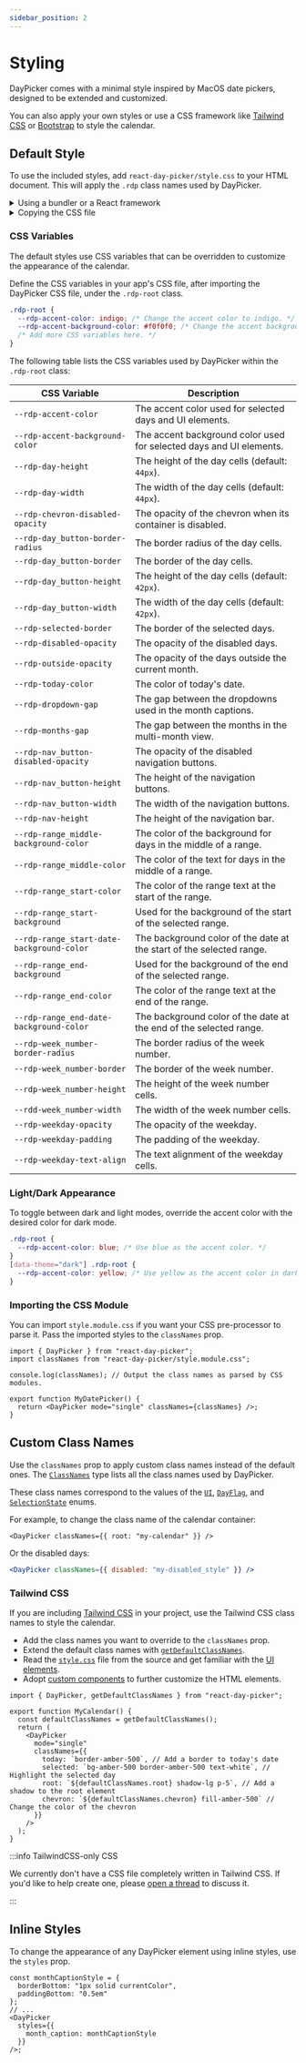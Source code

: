 ```yaml
---
sidebar_position: 2
---
```


# Styling

DayPicker comes with a minimal style inspired by MacOS date pickers, designed to be extended and customized.

You can also apply your own styles or use a CSS framework like [Tailwind CSS](https://tailwindcss.com) or [Bootstrap](https://getbootstrap.com) to style the calendar.

## Default Style

To use the included styles, add `react-day-picker/style.css` to your HTML document. This will apply the `.rdp` class names used by DayPicker.

<details>
<summary>Using a bundler or a React framework</summary>

If you are using a React framework, such as [Next.js](http://nextjs.org) or [Gatsby](https://www.gatsbyjs.com), or a bundler like Webpack with [css-loader](https://webpack.js.org/loaders/css-loader/), import the CSS file in your app's main JavaScript or TypeScript file:

```tsx title="./App.jsx"
import "react-day-picker/style.css";
```

</details>

<details>
<summary>Copying the CSS file</summary>

If you are not using a bundler, you can copy the CSS file to your project. See the [style.css](https://github.com/gpbl/react-day-picker/blob/main/style.css) file in the DayPicker repository for the source.

```html title="./public/index.html"
<style>
  /* Copy the content of the style.css file here. */
</style>
```

</details>

### CSS Variables

The default styles use CSS variables that can be overridden to customize the appearance of the calendar.

Define the CSS variables in your app's CSS file, after importing the DayPicker CSS file, under the `.rdp-root` class.

```css title="./app/global.css"
.rdp-root {
  --rdp-accent-color: indigo; /* Change the accent color to indigo. */
  --rdp-accent-background-color: #f0f0f0; /* Change the accent background color. */
  /* Add more CSS variables here. */
}
```

The following table lists the CSS variables used by DayPicker within the `.rdp-root` class:

| CSS Variable                              | Description                                                          |
| ----------------------------------------- | -------------------------------------------------------------------- |
| `--rdp-accent-color`                      | The accent color used for selected days and UI elements.             |
| `--rdp-accent-background-color`           | The accent background color used for selected days and UI elements.  |
| `--rdp-day-height`                        | The height of the day cells (default: `44px`).                       |
| `--rdp-day-width`                         | The width of the day cells (default: `44px`).                        |
| `--rdp-chevron-disabled-opacity`          | The opacity of the chevron when its container is disabled.           |
| `--rdp-day_button-border-radius`          | The border radius of the day cells.                                  |
| `--rdp-day_button-border`                 | The border of the day cells.                                         |
| `--rdp-day_button-height`                 | The height of the day cells (default: `42px`).                       |
| `--rdp-day_button-width`                  | The width of the day cells (default: `42px`).                        |
| `--rdp-selected-border`                   | The border of the selected days.                                     |
| `--rdp-disabled-opacity`                  | The opacity of the disabled days.                                    |
| `--rdp-outside-opacity`                   | The opacity of the days outside the current month.                   |
| `--rdp-today-color`                       | The color of today's date.                                           |
| `--rdp-dropdown-gap`                      | The gap between the dropdowns used in the month captions.            |
| `--rdp-months-gap`                        | The gap between the months in the multi-month view.                  |
| `--rdp-nav_button-disabled-opacity`       | The opacity of the disabled navigation buttons.                      |
| `--rdp-nav_button-height`                 | The height of the navigation buttons.                                |
| `--rdp-nav_button-width`                  | The width of the navigation buttons.                                 |
| `--rdp-nav-height`                        | The height of the navigation bar.                                    |
| `--rdp-range_middle-background-color`     | The color of the background for days in the middle of a range.       |
| `--rdp-range_middle-color`                | The color of the text for days in the middle of a range.             |
| `--rdp-range_start-color`                 | The color of the range text at the start of the range.               |
| `--rdp-range_start-background`            | Used for the background of the start of the selected range.          |
| `--rdp-range_start-date-background-color` | The background color of the date at the start of the selected range. |
| `--rdp-range_end-background`              | Used for the background of the end of the selected range.            |
| `--rdp-range_end-color`                   | The color of the range text at the end of the range.                 |
| `--rdp-range_end-date-background-color`   | The background color of the date at the end of the selected range.   |
| `--rdp-week_number-border-radius`         | The border radius of the week number.                                |
| `--rdp-week_number-border`                | The border of the week number.                                       |
| `--rdp-week_number-height`                | The height of the week number cells.                                 |
| `--rdd-week_number-width`                 | The width of the week number cells.                                  |
| `--rdp-weekday-opacity`                   | The opacity of the weekday.                                          |
| `--rdp-weekday-padding`                   | The padding of the weekday.                                          |
| `--rdp-weekday-text-align`                | The text alignment of the weekday cells.                             |

### Light/Dark Appearance

To toggle between dark and light modes, override the accent color with the desired color for dark mode.

```css
.rdp-root {
  --rdp-accent-color: blue; /* Use blue as the accent color. */
}
[data-theme="dark"] .rdp-root {
  --rdp-accent-color: yellow; /* Use yellow as the accent color in dark mode. */
}
```

### Importing the CSS Module

You can import `style.module.css` if you want your CSS pre-processor to parse it. Pass the imported styles to the `classNames` prop.

```tsx title="./MyDatePicker.jsx"
import { DayPicker } from "react-day-picker";
import classNames from "react-day-picker/style.module.css";

console.log(classNames); // Output the class names as parsed by CSS modules.

export function MyDatePicker() {
  return <DayPicker mode="single" classNames={classNames} />;
}
```

## Custom Class Names

Use the `classNames` prop to apply custom class names instead of the default ones. The [`ClassNames`](../api/type-aliases/ClassNames.md) type lists all the class names used by DayPicker.

These class names correspond to the values of the [`UI`](../api/enumerations/UI.md), [`DayFlag`](../api/enumerations/DayFlag.md), and [`SelectionState`](../api/enumerations/SelectionState.md) enums.

For example, to change the class name of the calendar container:

```tsx
<DayPicker classNames={{ root: "my-calendar" }} />
```

Or the disabled days:

```jsx
<DayPicker classNames={{ disabled: "my-disabled_style" }} />
```

### Tailwind CSS

If you are including [Tailwind CSS](https://tailwindcss.com) in your project, use the Tailwind CSS class names to style the calendar.

- Add the class names you want to override to the `classNames` prop.
- Extend the default class names with [`getDefaultClassNames`](../api/functions/getDefaultClassNames.md).
- Read the [`style.css`](https://github.com/gpbl/react-day-picker/blob/main/style.css) file from the source and get familiar with the [UI elements](../docs/anatomy.mdx).
- Adopt [custom components](../guides/custom-components.mdx) to further customize the HTML elements.

```tsx
import { DayPicker, getDefaultClassNames } from "react-day-picker";

export function MyCalendar() {
  const defaultClassNames = getDefaultClassNames();
  return (
    <DayPicker
      mode="single"
      classNames={{
        today: `border-amber-500`, // Add a border to today's date
        selected: `bg-amber-500 border-amber-500 text-white`, // Highlight the selected day
        root: `${defaultClassNames.root} shadow-lg p-5`, // Add a shadow to the root element
        chevron: `${defaultClassNames.chevron} fill-amber-500` // Change the color of the chevron
      }}
    />
  );
}
```

<BrowserWindow>
  <Examples.TailwindCSS />
</BrowserWindow>

:::info TailwindCSS-only CSS

We currently don't have a CSS file completely written in Tailwind CSS. If you'd like to help create one, please [open a thread](https://github.com/gpbl/react-day-picker/discussions/new?category=ideas) to discuss it.

:::

## Inline Styles

To change the appearance of any DayPicker element using inline styles, use the `styles` prop.

```tsx
const monthCaptionStyle = {
  borderBottom: "1px solid currentColor",
  paddingBottom: "0.5em"
};
// ...
<DayPicker
  styles={{
    month_caption: monthCaptionStyle
  }}
/>;
```
